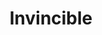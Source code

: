 ---
title: "Invincible"
subtitle: ""
creator: ""
categories: ["cds"]
featuredImage: "../src/assets/images/item/cds/DSC02976.png"
views: ["../src/assets/images/item/cds/DSC02976.png"]
nextItem: []
---
